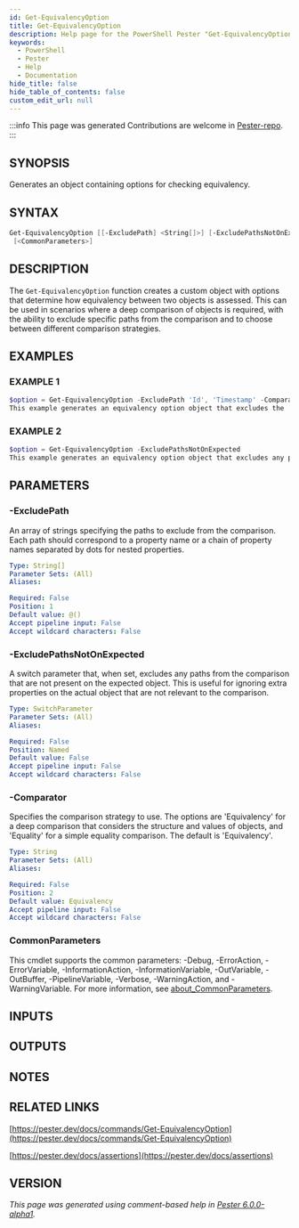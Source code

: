 ```yaml
---
id: Get-EquivalencyOption
title: Get-EquivalencyOption
description: Help page for the PowerShell Pester "Get-EquivalencyOption" command
keywords:
  - PowerShell
  - Pester
  - Help
  - Documentation
hide_title: false
hide_table_of_contents: false
custom_edit_url: null
---
```


:::info This page was generated
Contributions are welcome in [Pester-repo](https://github.com/pester/pester).
:::

## SYNOPSIS

Generates an object containing options for checking equivalency.

## SYNTAX

```powershell
Get-EquivalencyOption [[-ExcludePath] <String[]>] [-ExcludePathsNotOnExpected] [[-Comparator] <String>]
 [<CommonParameters>]
```

## DESCRIPTION

The `Get-EquivalencyOption` function creates a custom object with options that determine how equivalency between two objects is assessed.
This can be used in scenarios where a deep comparison of objects is required, with the ability to exclude specific paths from the comparison and to choose between different comparison strategies.

## EXAMPLES

### EXAMPLE 1

```powershell
$option = Get-EquivalencyOption -ExcludePath 'Id', 'Timestamp' -Comparator 'Equality'
This example generates an equivalency option object that excludes the 'Id' and 'Timestamp' properties from the comparison and uses a simple equality comparison strategy.
```

### EXAMPLE 2

```powershell
$option = Get-EquivalencyOption -ExcludePathsNotOnExpected
This example generates an equivalency option object that excludes any paths not present on the expected object from the comparison, using the default deep comparison strategy.
```

## PARAMETERS

### -ExcludePath

An array of strings specifying the paths to exclude from the comparison.
Each path should correspond to a property name or a chain of property names separated by dots for nested properties.

```yaml
Type: String[]
Parameter Sets: (All)
Aliases:

Required: False
Position: 1
Default value: @()
Accept pipeline input: False
Accept wildcard characters: False
```

### -ExcludePathsNotOnExpected

A switch parameter that, when set, excludes any paths from the comparison that are not present on the expected object.
This is useful for ignoring extra properties on the actual object that are not relevant to the comparison.

```yaml
Type: SwitchParameter
Parameter Sets: (All)
Aliases:

Required: False
Position: Named
Default value: False
Accept pipeline input: False
Accept wildcard characters: False
```

### -Comparator

Specifies the comparison strategy to use.
The options are 'Equivalency' for a deep comparison that considers the structure and values of objects, and 'Equality' for a simple equality comparison.
The default is 'Equivalency'.

```yaml
Type: String
Parameter Sets: (All)
Aliases:

Required: False
Position: 2
Default value: Equivalency
Accept pipeline input: False
Accept wildcard characters: False
```

### CommonParameters

This cmdlet supports the common parameters: -Debug, -ErrorAction, -ErrorVariable, -InformationAction, -InformationVariable, -OutVariable, -OutBuffer, -PipelineVariable, -Verbose, -WarningAction, and -WarningVariable. For more information, see [about_CommonParameters](http://go.microsoft.com/fwlink/?LinkID=113216).

## INPUTS

## OUTPUTS

## NOTES

## RELATED LINKS

[https://pester.dev/docs/commands/Get-EquivalencyOption](https://pester.dev/docs/commands/Get-EquivalencyOption)

[https://pester.dev/docs/assertions](https://pester.dev/docs/assertions)

## VERSION

*This page was generated using comment-based help in [Pester 6.0.0-alpha1](https://github.com/pester/pester).*
